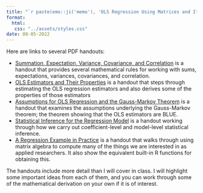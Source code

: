 ```yaml
---
title: "`r paste(emo::ji('memo'), 'OLS Regression Using Matrices and Its Properties')`"
format:
  html:
   css: "../assets/styles.css"
date: 08-05-2022
---
```



Here are links to several PDF handouts:

- [Summation, Expectation, Variance, Covariance, and Correlation](../files/01-sums-expectations-covariance.pdf) is a handout that provides several mathematical rules for working with sums, expectations, variances, covariances, and correlation.
- [OLS Estimators and Their Properties](../files/02-ols-estimators-and-their-properties.pdf) is a handout that steps through estimating the OLS regression estimators and also derives some of the properties of those estimators
- [Assumptions for OLS Regression and the Gauss-Markov Theorem](../files/03-assumptions-and-gauss-markov.pdf) is a handout that examines the assumptions underlying the Gauss-Markov theorem; the theorem showing that the OLS estimators are BLUE.
- [Statistical Inference for the Regression Model](../files/04-inference-for-the-regression-model.pdf) is a handout working through how we carry out coefficient-level and model-level statistical inference.
- [A Regression Example in Practice](../files/05-regression-example-in-practice.pdf) is a handout that walks through using matrix algebra to compute many of the things we are interested in as applied researchers. It also show the equivalent built-in R functions for obtaining this.

The handouts include more detail than I will cover in class. I will highlight some important ideas from each of them, and you can work through some of the mathematical derivation on your own if it is of interest.


